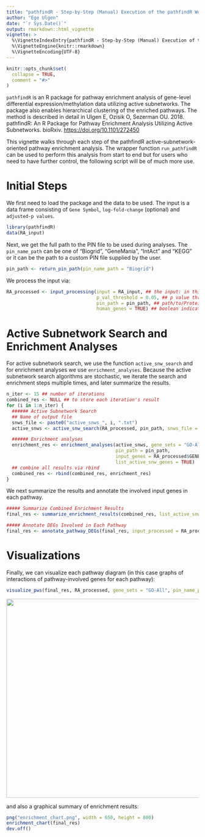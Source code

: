 ```yaml
---
title: "pathfindR - Step-by-Step (Manual) Execution of the pathfindR Workflow"
author: "Ege Ulgen"
date: "`r Sys.Date()`"
output: rmarkdown::html_vignette
vignette: >
  %\VignetteIndexEntry{pathfindR - Step-by-Step (Manual) Execution of the pathfindR Workflo}
  %\VignetteEngine{knitr::rmarkdown}
  %\VignetteEncoding{UTF-8}
---
```


```r
knitr::opts_chunk$set(
  collapse = TRUE,
  comment = "#>"
)
```

`pathfindR` is an R package for pathway enrichment analysis of gene-level differential expression/methylation data utilizing active subnetworks. The package also enables hierarchical clustering of the enriched pathways. The method is described in detail in Ulgen E, Ozisik O, Sezerman OU. 2018. pathfindR: An R Package for Pathway Enrichment Analysis Utilizing Active Subnetworks. bioRxiv. [https://doi.org/10.1101/272450](https://doi.org/10.1101/272450)

This vignette walks through each step of the pathfindR active-subnetwork-oriented pathway enrichment analysis. The wrapper function `run_pathfindR` can be used to perform this analysis from start to end but for users who need to have further control, the following script will be of much more use.

# Initial Steps

We first need to load the package and the data to be used. The input is a data frame consisting of `Gene Symbol`, `log-fold-change` (optional) and `adjusted-p values`.

```r
library(pathfindR)
data(RA_input)
```

Next, we get the full path to the PIN file to be used during analyses. The `pin_name_path` can be one of "Biogrid", "GeneMania", "IntAct" and "KEGG" or it can be the path to a custom PIN file supplied by the user.

```r
pin_path <- return_pin_path(pin_name_path = "Biogrid")
```

We process the input via:

```r
RA_processed <- input_processing(input = RA_input, ## the input: in this case, differential expression results
                                 p_val_threshold = 0.05, ## p value threshold to filter DEGs
                                 pin_path = pin_path, ## path/to/Protein/Interaction/Network/File
                                 human_genes = TRUE) ## boolean indicating whether the input genes are human gene symbols
```

# Active Subnetwork Search and Enrichment Analyses

For active subnetwork search, we use the function `active_snw_search` and for enrichment analyses we use `enrichment_analyses`. Because the active subnetwork search algorithms are stochastic, we iterate the search and enrichment steps multiple times, and later summarize the results.

```r
n_iter <- 15 ## number of iterations
combined_res <- NULL ## to store each iteration's result
for (i in 1:n_iter) {
  ###### Active Subnetwork Search
  ## Name of output file
  snws_file <- paste0("active_snws_", i, ".txt")
  active_snws <- active_snw_search(RA_processed, pin_path, snws_file = snws_file, search_method = "GR")

  ###### Enrichment analyses
  enrichment_res <- enrichment_analyses(active_snws, gene_sets = "GO-All",
                                        pin_path = pin_path,
                                        input_genes = RA_processed$GENE,
                                        list_active_snw_genes = TRUE)
  ## combine all results via rbind
  combined_res <- rbind(combined_res, enrichment_res)
}
```

We next summarize the results and annotate the involved input genes in each pathway.

```r
##### Summarize Combined Enrichment Results
final_res <- summarize_enrichment_results(combined_res, list_active_snw_genes = TRUE)

##### Annotate DEGs Involved in Each Pathway
final_res <- annotate_pathway_DEGs(final_res, input_processed = RA_processed, gene_sets = "GO-All")
```

# Visualizations

Finally, we can visualize each pathway diagram (in this case graphs of interactions of pathway-involved genes for each pathway):

```r
visualize_pws(final_res, RA_processed, gene_sets = "GO-All", pin_name_path = "Biogrid")
```

<img src="./example_pw_vis.png" width="650" height="519.87" />

and also a graphical summary of enrichment results:

```r
png("enrichment_chart.png", width = 650, height = 800)
enrichment_chart(final_res)
dev.off()
```

